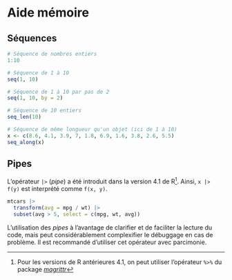 # Aide mémoire {#cheat-sheet}

## Séquences {#fonctions-sequences}

```r
# Séquence de nombres entiers
1:10
```

```r
# Séquence de 1 à 10
seq(1, 10)

# Séquence de 1 à 10 par pas de 2
seq(1, 10, by = 2)
```

```r
# Séquence de 10 entiers
seq_len(10)
```

```r
# Séquence de même longueur qu'un objet (ici de 1 à 10)
x <- c(8.6, 4.1, 3.9, 7, 1.8, 6.9, 1.6, 3.8, 2.6, 5.5)
seq_along(x)
```

## Pipes {#fonctions-pipe}

L'opérateur `|>` (*pipe*) a été introduit dans la version 4.1 de R^[Pour les versions de R antérieures 4.1, on peut utiliser l'opérateur `%>%` du package [*magrittr*](https://magrittr.tidyverse.org/)]. Ainsi, `x |> f(y)` est interprété comme `f(x, y)`.

```r
mtcars |> 
  transform(avg = mpg / wt) |> 
  subset(avg > 5, select = c(mpg, wt, avg))
```

L'utilisation des *pipes* à l'avantage de clarifier et de faciliter la lecture du code, mais peut considérablement complexifier le débuggage en cas de problème. Il est recommandé d'utiliser cet opérateur avec parcimonie.
